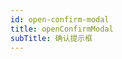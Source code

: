 ```yaml
---
id: open-confirm-modal
title: openConfirmModal
subTitle: 确认提示框
---
```



<TsDoc src="@tencent/shared-components/openConfirmModal" exportName="CreateCookie">
  <Playground
    fileList={[
      {
        fileName: 'openConfirmModal',
        fileSuffix: 'tsx',
        fileContent: require('!!raw-loader!../demo/openConfirmModal/Basic.tsx'),
      },
    ]}
    sourceUrl="demo/openConfirmModal"
  >
    <Basic />
  </Playground>
</TsDoc>
